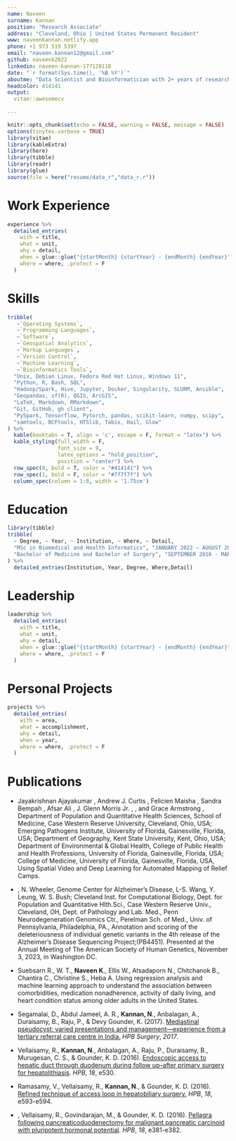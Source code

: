 ---
name: Naveen
surname: Kannan
position: "Research Associate"
address: "Cleveland, Ohio | United States Permanent Resident"
www: naveenkannan.netlify.app
phone: +1 973 519 5397
email: "naveen.kannan12@gmail.com"
github: naveenk2022
linkedin: naveen-kannan-177120118
date: "`r format(Sys.time(), '%B %Y')`"
aboutme: "Data Scientist and Bioinformatician with 2+ years of research experience applying advanced data analytics and machine learning to human genomic data. Experienced in automated deployment of scientific workflows with cutting edge machine learning, data analytics, and bioninformatics tools, with a strong passion for enabling easy access to Big Data tools and containers."
headcolor: 414141
output: 
  vitae::awesomecv
  
---
```{r setup, include=FALSE}
knitr::opts_chunk$set(echo = FALSE, warning = FALSE, message = FALSE)
options(tinytex.verbose = TRUE)
library(vitae)
library(kableExtra)
library(here)
library(tibble)
library(readr)
library(glue)
source(file = here("resume/data_r","data_r.r"))
```

# Work Experience   

```{r Research, results = "asis"}
experience %>%
  detailed_entries(
    with = title,
    what = unit,
    why = detail,
    when = glue::glue("{startMonth} {startYear} - {endMonth} {endYear}",.na = ""),
    where = where, .protect = F
  )
```

# Skills 

```{r}
tribble(
   ~`Operating Systems`, 
   ~`Programming Languages`,
   ~`Software`,
   ~`Geospatial Analytics`,
   ~`Markup Languages`,
   ~`Version Control`,
   ~`Machine Learning`,
   ~`Bioinformatics Tools`,
  "Unix, Debian Linux, Fedora Red Hat Linux, Windows 11",
  "Python, R, Bash, SQL",
  "Hadoop/Spark, Hive, Jupyter, Docker, Singularity, SLURM, Ansible",
  "Geopandas, sf(R), QGIS, ArcGIS",
  "LaTeX, Markdown, RMarkdown",
  "Git, GitHub, gh client",
  "PySpark, Tensorflow, Pytorch, pandas, scikit-learn, numpy, scipy",
  "samtools, BCFtools, HTSlib, Tabix, Hail, Glow"
) %>%
  kable(booktabs = T, align = 'c', escape = F, format = "latex") %>%
  kable_styling(full_width = F, 
                font_size = 9, 
                latex_options = "hold_position", 
                position = "center") %>% 
  row_spec(0, bold = T, color = "#414141") %>% 
  row_spec(1, bold = F, color = "#7f7f7f") %>% 
  column_spec(column = 1:8, width = '1.75cm')
```


# Education

```{r}
library(tibble)
tribble(
  ~ Degree, ~ Year, ~ Institution, ~ Where, ~ Detail,
  "MSc in Biomedical and Health Informatics", "JANUARY 2022 – AUGUST 2023", "Case Western Reserve University", "Cleveland, Ohio","GPA-3.9" ,
  "Bachelor of Medicine and Bachelor of Surgery", "SEPTEMBER 2016 - MARCH 2020", "Madras Medical College", "Chennai, India","GPA-4.0" 
) %>% 
  detailed_entries(Institution, Year, Degree, Where,Detail)
```

# Leadership

```{r Leadership, results = "asis"}

leadership %>%
  detailed_entries(
    with = title,
    what = unit,
    why = detail,
    when = glue::glue("{startMonth} {startYear} - {endMonth} {endYear}",.na = ""),
    where = where, .protect = F
  )

```

# Personal Projects

```{r PROJECTS}

projects %>%
  detailed_entries(
    with = area,
    what = accomplishment,
    why = detail,
    when = year,
    where = where, .protect = F
  )

```

# Publications

\begingroup
\bodyfontlight
\color{darktext}

-   \small Jayakrishnan Ajayakumar \textsuperscript{a}, Andrew J. Curtis \textsuperscript{a} , Felicien Maisha \textsuperscript{b} , Sandra Bempah \textsuperscript{c} , Afsar Ali \textsuperscript{b,d} , J. Glenn Morris Jr. \textsuperscript{b,e}, \textbf{Naveen Kannan} \textsuperscript{a} , and Grace Armstrong \textsuperscript{a}, \textsuperscript{a}Department of Population and Quantitative Health Sciences, School of Medicine, Case Western Reserve University, Cleveland, Ohio, USA; \textsuperscript{b}Emerging Pathogens Institute, University of Florida, Gainesville, Florida, USA; \textsuperscript{c}Department of Geography, Kent State University, Kent, Ohio, USA; \textsuperscript{d}Department of Environmental & Global Health, College of Public Health and Health Professions, University of Florida, Gainesville, Florida, USA; \textsuperscript{e}College of Medicine, University of Florida, Gainesville, Florida, USA, Using Spatial Video and Deep Learning for Automated Mapping of Relief Camps. \textbf{[Manuscript under review]}

\endgroup

\begingroup
\bodyfontlight
\color{darktext}

-   \small \textbf{N. Kannan}\textsuperscript{1}, N. Wheeler\textsuperscript{1}, Genome Center for Alzheimer's Disease, L-S. Wang\textsuperscript{2}, Y. Leung\textsuperscript{2}, W. S.
Bush\textsuperscript{1}; \textsuperscript{1}Cleveland Inst. for Computational Biology, Dept. for Population and Quantitative Hlth.Sci., Case Western
Reserve Univ., Cleveland, OH, \textsuperscript{2}Dept. of Pathology and Lab. Med., Penn Neurodegeneration Genomics Ctr.,
Perelman Sch. of Med., Univ. of Pennsylvania, Philadelphia, PA., Annotation and scoring of the deleteriousness of individual genetic variants in the 4th release of the Alzheimer’s Disease Sequencing Project;(PB4451). Presented at the Annual Meeting of The American Society of Human Genetics, November 3, 2023, in Washington DC.

\endgroup

\begingroup
\bodyfontlight
\color{darktext}

-   \small Suebsarn R., W. T., **Naveen K**., Ellis W., Atsadaporn N., Chitchanok B., Chantira C., Christine S., Heba A. Using regression analysis and machine learning approach to understand the association between comorbidities, medication nonadherence, activity of daily living, and heart condition status among older adults in the United States. \textbf{[Manuscript under review]}

\endgroup

\begingroup
\bodyfontlight
\color{darktext}

-   \small Segamalai, D., Abdul Jameel, A. R., **Kannan, N**., Anbalagan, A., Duraisamy, B., Raju, P., & Devy Gounder, K. (2017). [Mediastinal pseudocyst: varied presentations and management---experience from a tertiary referral care centre in India.](https://downloads.hindawi.com/archive/2017/5247626.pdf) *HPB Surgery*, *2017*.

\endgroup

\begingroup
\bodyfontlight
\color{darktext}

-   \small Vellaisamy, R., **Kannan, N**., Anbalagan, A., Raju, P., Duraisamy, B., Murugesan, C. S., & Gounder, K. D. (2016). [Endoscopic access to hepatic duct through duodenum during follow up--after primary surgery for hepatolithiasis](https://hpbonline.org/article/S1365-182X(16)31428-9/fulltext). *HPB*, *18*, e530.

\endgroup

\begingroup
\bodyfontlight
\color{darktext}

-   \small Ramasamy, V., Vellaisamy, R., **Kannan, N**., & Gounder, K. D. (2016). [Refined technique of access loop in hepatobiliary surgery.](https://hpbonline.org/article/S1365-182X(16)31598-2/abstract) *HPB*, *18*, e593-e594.

\endgroup

\begingroup
\bodyfontlight
\color{darktext}

-   \small \textbf{Kannan, N.}, Vellaisamy, R., Govindarajan, M., & Gounder, K. D. (2016). [Pellagra following pancreaticoduodenectomy for malignant pancreatic carcinoid with pluripotent hormonal potential](https://www.hpbonline.org/article/S1365-182X(16)31013-9/fulltext). *HPB*, *18*, e381-e382.

\endgroup